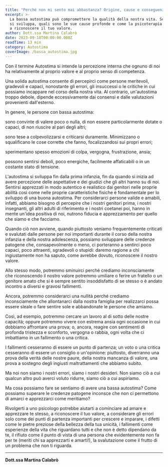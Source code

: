 ```yaml
---
title: "Perché non mi sento mai abbastanza? Origine, cause e conseguenze della bassa Autostima"
excerpt: >-
  La bassa autostima può compromettere la qualità della nostra vita. Scopri come 
  si sviluppa, quali sono le sue cause profonde e come la psicoterapia può aiutarti 
  a riconoscere il tuo valore.
author: Dott.ssa Martina Calabrò
date: 2023-09-18T00:00:00.000Z
readTime: 13 min
category: Autostima
coverImage: /bassa_autostima.jpg
---
```


Con il termine Autostima si intende la percezione interna che ognuno di noi ha relativamente al proprio valore e al proprio senso di competenza.

Una solida autostima consente di percepirci come persone meritevoli, gradevoli e capaci, nonostante gli errori, gli insuccessi o le critiche in cui possiamo incappare nel corso della nostra vita. Al contrario, un'autostima troppo debole, dipende eccessivamente dai consensi e dalle valutazioni provenienti dall'esterno.

In genere, le persone con bassa autostima:

sono convinte di valere poco o nulla, di non essere particolarmente dotate o capaci, di non riuscire al pari degli altri;

sono tese a colpevolizzarsi e criticarsi duramente. Minimizzano o squalificano le cose corrette che fanno, focalizzandosi sui propri errori;

sperimentano spesso emozioni di colpa, vergogna, frustrazione, ansia;

possono sentirsi deboli, poco energiche, facilmente affaticabili o in un costante stato di tensione.

L'autostima si sviluppa fin dalla prima infanzia, fin da quando si inizia ad avere percezione delle aspettative e dei giudizi che gli altri hanno su di noi. Sentirsi apprezzati in modo autentico e realistico dai genitori nelle proprie abilità così come nelle proprie caratteristiche fisiche è fondamentale per lo sviluppo di una buona autostima. Per considerarci persone valide e amabili, infatti, abbiamo bisogno di percepire che i nostri genitori prima, i nostri insegnanti, gli altri adulti di riferimento e i nostri coetanei poi, hanno in mente un'idea positiva di noi, nutrono fiducia e apprezzamento per quello che siamo e che facciamo.

Quando ciò non avviene, quando piuttosto veniamo frequentemente criticati e svalutati dalle persone per noi importanti durante il corso della nostra infanzia e della nostra adolescenza, possiamo sviluppare delle credenze patogene che, consapevolmente o meno, ci porteranno a sentirci poco capaci, poco attraenti, sgradevoli o stupidi: daremo ragione a chi ingiustamente non ha saputo, come avrebbe dovuto, riconoscere il nostro valore.

Allo stesso modo, potremmo sminuirci perché crediamo inconsciamente che riconoscendo il nostro valore potremmo umiliare o ferire un fratello o un genitore amato che si è sempre sentito insoddisfatto di se stesso o è andato incontro a diversi e gravosi fallimenti.

Ancora, potremmo considerarci una nullità perché crediamo inconsciamente che allontanarci dalla nostra famiglia per realizzarci possa essere sleale o fare sentire sole e abbandonate le persone che amiamo.

Così, ad esempio, potremmo cercare un lavoro al di sotto delle nostre capacità; oppure potremmo vivere con estrema ansia ogni occasione in cui dobbiamo affrontare una prova; o, ancora, reagire con sentimenti di profonda tristezza e sconforto, vergogna o rabbia, ogni volta che ci imbattiamo in un fallimento o una critica.

I fallimenti cesseranno di essere un punto di partenza; un voto o una critica cesseranno di essere un consiglio o un'opinione: piuttosto, diverranno una prova della verità delle nostre paure, della nostra mancanza di valore, una prova a sostegno degli ingiusti maltrattamenti che abbiamo subito.

Ma noi non siamo i nostri errori, siamo i nostri desideri. Non siamo ciò a cui qualcun altro può averci voluto ridurre, siamo ciò a cui aspiriamo.

Ma cosa possiamo fare se sentiamo di avere una bassa autostima? Come possiamo superare le credenze patogene inconsce che non ci permettono di amarci e apprezzarci come meritiamo?

Rivolgerti a uno psicologo potrebbe aiutarti a cominciare ad amare e apprezzare te stesso, a riconoscere il tuo valore, a considerare gli errori solo come dei punti di partenza importanti per crescere e imparare, i difetti come le pietre preziose della bellezza della tua unicità, i fallimenti come esperienze della vita che riguardano tutti e che non è detto dipendano da te, il rifiuto come il punto di vista di una persona che evidentemente non fa per te (meriti chi sa apprezzarti e amarti!), la svalutazione come il frutto di un problema che non ti riguarda.

---

**Dott.ssa Martina Calabrò**